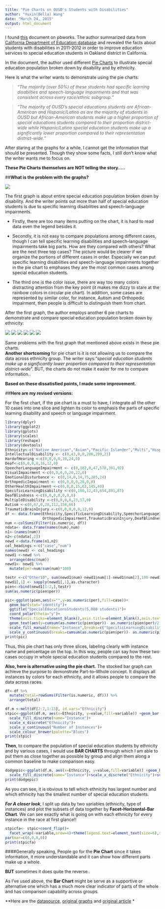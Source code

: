 ```yaml
---
title: "Pie Charts on OUSD's Students with Disabilities"
author: "Yuxin(Bella) Wang"
date: "March 24, 2015"
output: html_document
---
```


I found [this](http://oaklandcac.pbworks.com/w/page/59627544/Facts%20About%20OUSD's%20Students%20with%20Disabilities) document on pbworks. The author summarized data from [California Department of Education database](http://data1.cde.ca.gov/dataquest/dataquest.asp) and revealed the facts about students with disabilities in 2011-2012 in order to improve education services to special education students in Oakland district in California.

In the document, the author used different [Pie Charts](http://oaklandcac.pbworks.com/w/file/fetch/59627692/OUSDSPED%20Pop%20by%20Disability-Ethnic%202011-12.pdf) to illustrate special education population broken down by disability and by ethnicity.

Here is what the writer wants to demonstrate using the pie charts:

>*“The majority (over 50%) of these students had specific learning disabilties and speech-language impairments and that was consistent across every race/ethnic subgroup."*

>*“The majority of OUSD's special educations students are African-American and Hispanic/Latino as are the majority of students in OUSD but African-American students make up a higher proportion of special educations students compared to their proportion district-wide while Hispanic/Latino special education students make up a significantly lower proportion compared to their representation district-wide.”*


After staring at the graphs for a while, I cannot get the information that should be presented. Though they show some facts, I still don’t know what the writer wants me to focus on.   


**These Pie Charts themselves are NOT telling the story.....**


##**What is the problem with the graphs?**

![](/Users/Bella/Desktop/Untitled.png)

The first graph is about entire special education population broken down by disability. And the writer points out more than half of special education students is due to specific learning disabilities and speech-language impairments.   

+ Firstly, there are too many items putting on the chart, it is hard to read data even the legend besides it.  

+ Secondly, it is not easy to compare populations among different cases, though I can tell specific learning disabilities and speech-language impairments take big parts. How are they compared with others? What are the next three top cases? The picture would be clearer if we organize the portions of different cases in order. Especially we can put specific learning disabilities and speech-language impairments together in the pie chart to emphases they are the most common cases among special education students.  

+ The third one is the color issue, there are way too many colors distracting attention from the key point (it makes me dizzy to stare at the rainbow colors in circular pie chart). In addition, some cases are represented by similar color, for instance, Autism and Orthopedic impairment, then people is difficult to distinguish them from chart.


After the first graph, the author employs another 6 pie charts to demonstrate and compare special education population broken down by ethnicity:

![](/Users/Bella/Desktop/Untitled 2.png)
![](/Users/Bella/Desktop/Untitled 3.png)
![](/Users/Bella/Desktop/Untitled 4.png)
![](/Users/Bella/Desktop/Untitled 5.png)
![](/Users/Bella/Desktop/Untitled 6.png)
![](/Users/Bella/Desktop/Untitled 7.png)


Same problems with the first graph that mentioned above exists in these pie charts.  
**Another shortcoming** for pie chart is it is not allowing us to compare the data across ethnicity group. The writer says:"*special education students make up a significantly lower proportion compared to their representation district-wide*". BUT, the charts do not make it easier for me to compare information..


**Based on these dissatisfied points, I made some improvement.**   

##**Here are my revised versions:**

For the first chart, if the pie chart is a must to have, I integrate all the other 10 cases into one slice and lighten its color to emphasis the parts of specific learning disability and speech or language impairment.  

```r
library(dplyr)
library(ggplot2)
library(gplots)
library(scales)
library(reshape)
library(devtools)
Ethnicity<-c("Native American","Asian","Pacific Islander","Multi","Hispanic","African American","White")
IntellectualDisability <- c(0,43,0,0,200,299,23)
HardofHearing <-c(0,0,0,0,39,24,0)
Deaf<-c(0,0,0,0,16,12,0)
SpeechorLanguageImpairment <- c(0,182,0,47,578,391,92)
VisualImpairment <-c(0,0,0,0,20,22,0)
EmotionalDisturbance <- c(0,14,0,14,75,285,24)
OrthopedicImpairment <- c(0,0,0,0,28,0,0)
OtherHealthImpairment <-c(0,0,0,15,63,145,40)
SpecificLearningDisability <-c(0,100,12,43,654,891,87)
DeafBlindness <-c(0,0,0,0,0,0,0)
MultipleDisability <-c(0,0,0,0,23,17,0)
Autism <-c(0,67,0,28,112,158,66)
TraumaticBrainInjury <-c(0,0,0,0,0,12,0)
df <- data.frame(Ethnicity,SpecificLearningDisability,SpeechorLanguageImpairment,IntellectualDisability,Autism,EmotionalDisturbance,OtherHealthImpairment,HardofHearing,VisualImpairment,MultipleDisability,Deaf,
                 OrthopedicImpairment,TraumaticBrainInjury,DeafBlindness)
num <-colSums(Filter(is.numeric, df))
ndata<- data.frame(names(num),num)
n1<-(names(num))
n2<-c(ndata[,2])
newd <-data.frame(n1,n2)
col_headings <-c("case","num")
names(newd) <- col_headings
newd1 <-newd %>%
  arrange(desc(num))
newd1<- newd1 %>%
  mutate(per=num/sum(num)*100)

testr <-c("Other10", sum(newd1$num)-newd1$num[1]-newd1$num[2],100-newd1$per[1]-newd1$per[2])
newd1[,1] <- sapply(newd1[,1],as.character) 
pien<-rbind(newd1[1:2,],testr)
sum(as.numeric(pien$per))
```

```r
pic<-ggplot(pien,aes(x="",y=as.numeric(per),fill=case))+
  geom_bar(stat="identity")+
  ggtitle("SpecialEducationsStudents(5,088 students)")+
  coord_polar(theta="y")+
  theme(axis.ticks=element_blank(),axis.title=element_blank(),axis.text.y=element_blank())+
  geom_text(aes(y=cumsum(as.numeric(pien$per))- as.numeric(pien$per)/2,label=percent(round(as.numeric(pien$per),2)/100)),color="yellow", size=8)+
  scale_fill_manual(name="Instance",breaks=c("SpecificLearningDisability","SpeechorLanguageImpairment","Other10"),values=c("grey","blue","#FF6262"))+
  scale_y_continuous(breaks=cumsum(as.numeric(pien$per))- as.numeric(pien$per)/2, labels=pien$case)
print(pic)
```

Thus, this pie chart has only three slices, labeling clearly with instance name and percentage on the top. In this way, people can say how these two cases occupy in whole special education students compared to the rest.

**Also, here is alternative using the pie chart.** The stocked bar graph can achieve the purpose to demonstrate Part-to–Whole concept. It displays all instances by colors for each ethnicity, and it allows people to compare the data across races.

```r
df<-df %>%
  mutate(total=rowSums(Filter(is.numeric, df))) %>%
  arrange(total)
```
```r
df.m <-melt(df[2:7,1:13], id.vars="Ethnicity")
stpic<-ggplot(df.m, aes(x=Ethnicity, y=value,fill=variable)) +geom_bar(stat="identity",position="stack",width=0.75)+
  scale_fill_discrete(name="Instance")+
  scale_x_discrete("Ethnicity")+
  scale_y_continuous("Number of Instances")+
  scale_colour_brewer(palette="Blues")
print(stpic)
```

**Then**, to compare the population of special education students by ethnicity and by various cases, I would use **BAR CHARTS** through which I am able to put them as close together as possible by group and align them along a common baseline to make comparison easy. 
```r
dodgepic<-ggplot(df.m, aes(x=Ethnicity, y=value,fill=variable)) +geom_bar(stat="identity",position="dodge",width=0.9)+
  scale_fill_discrete(name="Instance")+scale_x_discrete("Ethnicity")+scale_y_continuous("Number of Instances")+theme(legend.text=element_text(size=7))
print(dodgepic)
```

As you can see, it is obvious to tell which ethnicity has largest number and which ethnicity has the smallest number of special education students.

***For A closer look***, I split up data by two variables (ethnicity, type of instances) and plot the subsets of data together by **Facet-Horizontal-Bar Chart**. We can see exactly what is going on with each ethnicity for every instance in the race at first glance!!

```r
stpicfa<- stpic+coord_flip()+
  facet_wrap(~variable,nrow=4)+theme(legend.text=element_text(size=6),strip.text.x=element_text(size=7))
par(mar=c(0,0,0,0))
print(stpicfa)
```


####Generally speaking,
People go for the **Pie Chart** since it takes information, it more understandable and it can show how different parts make up a whole.   

**BUT** sometimes it does quite the reverse..   

As I’ve used above, the **Bar Chart** might be serve as a supportive or alternative one which has a much more clear indicator of parts of the whole and has comparison capability across groups.


**Here are the [datasource](http://data1.cde.ca.gov/dataquest/dataquest.asp), [original graphs](http://oaklandcac.pbworks.com/w/file/fetch/59627692/OUSDSPED%20Pop%20by%20Disability-Ethnic%202011-12.pdf) and [original article](http://oaklandcac.pbworks.com/w/page/59627544/Facts%20About%20OUSD's%20Students%20with%20Disabilities) *
